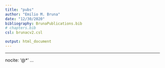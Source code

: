 ```yaml
---
title: "pubs"
author: "Emilio M. Bruna"
date: "12/30/2020"
bibliography: BrunaPublications.bib
# chapters.bib
csl: brunacv2.csl

output: html_document
---
```



---
nocite: '@*'
...

<!-- <div id="refs"></div>  -->
